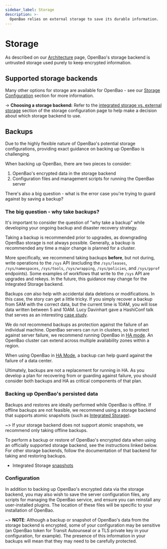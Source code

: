 ```yaml
---
sidebar_label: Storage
description: >-
  OpenBao relies on external storage to save its durable information.
---
```


# Storage

As described on our [Architecture](/docs/internals/architecture) page, OpenBao's
storage backend is untrusted storage used purely to keep encrypted information.

## Supported storage backends

Many other options for storage are available for OpenBao - see our
[Storage Configuration](/docs/configuration/storage) section for more
information.

-> **Choosing a storage backend:** Refer to the [integrated storage vs. external
storage](/docs/configuration/storage#integrated-storage-vs-external-storage)
section of the storage configuration page to help make a decision about which
storage backend to use.

## Backups

Due to the highly flexible nature of OpenBao's potential storage configurations,
providing exact guidance on backing up OpenBao is challenging.

When backing up OpenBao, there are two pieces to consider:

1. OpenBao's encrypted data in the storage backend
2. Configuration files and management scripts for running the OpenBao server

There's also a big question - what is the error case you're trying to guard
against by saving a backup?

### The big question - why take backups?

It's important to consider the question of "why take a backup" while developing
your ongoing backup and disaster recovery strategy.

Taking a backup is recommended prior to upgrades, as downgrading OpenBao storage
is not always possible. Generally, a backup is recommended any time a major
change is planned for a cluster.

More specifically, we recommend taking backups **before**, but not during, write
operations to the `/sys` API (excluding the `/sys/leases`, `/sys/namespaces`,
`/sys/tools`, `/sys/wrapping`, `/sys/policies`, and `/sys/pprof` endpoints).
Some examples of workflows that write to the `/sys` API are upgrades and rekeys.
In the future, this guidance may change for the Integrated Storage backend.

Backups _can_ also help with accidental data deletions or modifications. In
this case, the story can get a little tricky. If you simply recover a backup
from 5AM with the correct data, but the current time is 10AM, you will lose data
written between 5 and 10AM. Lucy Davinhart gave a HashiConf talk that serves as
an interesting [case
study](https://www.hashicorp.com/resources/oh-no-i-deleted-my-vault-secret).

We do not recommend backups as protection against the failure of an individual
machine. OpenBao servers can run in clusters, so to protect against server
failure, we recommend running OpenBao in [HA
mode](/docs/internals/high-availability). An  OpenBao cluster can extend
across multiple availability zones within a region.

When using OpenBao in [HA Mode](/docs/internals/high-availability), a
backup can help guard against the failure of a data center.

Ultimately, backups are not a replacement for running in HA. As you develop a
plan for recovering from or guarding against failure, you should consider both
backups and HA as critical components of that plan.

### Backing up OpenBao's persisted data

Backups and restores are ideally performed while OpenBao is offline. If offline
backups are not feasible, we recommend using a storage backend that supports
atomic snapshots (such as [Integrated
Storage](/docs/commands/operator/raft#snapshot)).

~> If your storage backend does not support atomic snapshots, we recommend only
taking offline backups.

To perform a backup or restore of OpenBao's encrypted data when using an
officially supported storage backend, see the instructions linked below. For
other storage backends, follow the documentation of that backend for taking and
restoring backups.

- Integrated Storage [snapshots](/docs/commands/operator/raft#snapshot)

### Configuration

In addition to backing up OpenBao's encrypted data via the storage backend, you
may also wish to save the server configuration files, any scripts for managing
the OpenBao service, and ensure you can reinstall any user-installed plugins. The
location of these files will be specific to your installation of OpenBao.

~> **NOTE**: Although a backup or snapshot of OpenBao's data from the storage
backend is encrypted, some of your configuration may be sensitive (an OpenBao token
for Transit Autounseal or a TLS private key in your configuration, for example).
The presence of this information in your backups will mean that they may need
to be carefully protected.
